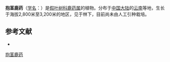 {{Speciesbox
| name = 抱茎鹿药
| status = 
| status_system = 
| image =
| genus = Smilacina
| species = forrestii
| authority = (W. W. Sm.) Hand.-Mzt.
}}

'''抱茎鹿药'''（[[学名|学名]]：{{lang|la|''Smilacina forrestii''}}）是[[假叶树科|假叶树科]][[鹿药属|鹿药属]]的植物。分布于[[中国大陆|中国大陆]]的[[云南|云南]]等地，生长于海拔2,800米至3,200米的地区，见于林下，目前尚未由人工引种栽培。

== 参考文献 ==
<div class="references-small">
* {{cite web| url =http://www.bioinfo.cn/db05/KmzwSpecies.php?action=view&id=25298| title =抱茎鹿药| work =《中国高等植物数据库全库》| publisher =中国科学院微生物研究所| author =昆明植物研究所| accessdate =2009-02-25| deadurl =yes| archiveurl =https://web.archive.org/web/20160305000508/http://www.bioinfo.cn/db05/KmzwSpecies.php?action=view&id=25298| archivedate =2016-03-05}}
</div>
{{Taxonbar|from=Q11076785}}

[[Category:鹿药属|抱茎鹿药]]


{{植物小作品}}